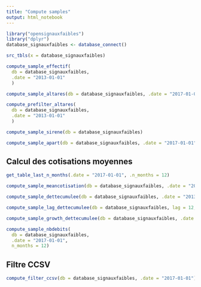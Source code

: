 ```yaml
---
title: "Compute samples"
output: html_notebook
---
```



```r
library("opensignauxfaibles")
library("dplyr")
database_signauxfaibles <- database_connect()
```

```r
src_tbls(x = database_signauxfaibles)
```

```r
compute_sample_effectif(
  db = database_signauxfaibles,
  .date = "2013-01-01"
  )
```

```r
compute_sample_altares(db = database_signauxfaibles, .date = "2017-01-01")
```

```r
compute_prefilter_altares(
  db = database_signauxfaibles,
  .date = "2013-01-01"
  )
```

```r
compute_sample_sirene(db = database_signauxfaibles)
```


```r
compute_sample_apart(db = database_signauxfaibles, .date = "2017-01-01", n_months = 12)
```

## Calcul des cotisations moyennes

```r
get_table_last_n_months(.date = "2017-01-01", .n_months = 12) 
```

```r
compute_sample_meancotisation(db = database_signauxfaibles, .date = "2017-01-01")
```

```r
compute_sample_dettecumulee(db = database_signauxfaibles, .date = "2013-01-01")
```

```r
compute_sample_lag_dettecumulee(db = database_signauxfaibles, lag = 12, .date = "2017-01-01")
```


```r
compute_sample_growth_dettecumulee(db = database_signauxfaibles, .date = "2017-01-01", lag = 12)
```

```r
compute_sample_nbdebits(
  db = database_signauxfaibles, 
  .date = "2017-01-01", 
  n_months = 12)
```


## Filtre CCSV

```r
compute_filter_ccsv(db = database_signauxfaibles, .date = "2017-01-01")
```


